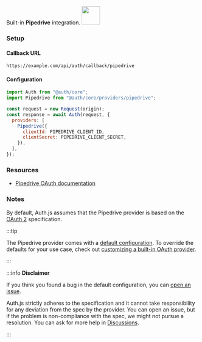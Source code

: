 <div
  style={{
    backgroundColor: "#000",
    display: "flex",
    justifyContent: "space-between",
    color: "#fff",
    padding: 16,
  }}
>
  <span>
    Built-in <b>Pipedrive</b> integration.
  </span>
  <a href="https://www.pipedrive.com/">
    <img
      style={{ display: "block" }}
      src="/img/providers/pipedrive.svg"
      height="48"
    />
  </a>
</div>

### Setup

#### Callback URL

```
https://example.com/api/auth/callback/pipedrive
```

#### Configuration

```js
import Auth from "@auth/core";
import Pipedrive from "@auth/core/providers/pipedrive";

const request = new Request(origin);
const response = await Auth(request, {
  providers: [
    Pipedrive({
      clientId: PIPEDRIVE_CLIENT_ID,
      clientSecret: PIPEDRIVE_CLIENT_SECRET,
    }),
  ],
});
```

### Resources

- [Pipedrive OAuth documentation](https://pipedrive.readme.io/docs/marketplace-oauth-authorization)

### Notes

By default, Auth.js assumes that the Pipedrive provider is
based on the [OAuth 2](https://www.rfc-editor.org/rfc/rfc6749.html) specification.

:::tip

The Pipedrive provider comes with a [default configuration](https://github.com/nextauthjs/next-auth/blob/main/packages/core/src/providers/pipedrive.ts).
To override the defaults for your use case, check out [customizing a built-in OAuth provider](https://authjs.dev/guides/providers/custom-provider#override-default-options).

:::

:::info **Disclaimer**

If you think you found a bug in the default configuration, you can [open an issue](https://authjs.dev/new/provider-issue).

Auth.js strictly adheres to the specification and it cannot take responsibility for any deviation from
the spec by the provider. You can open an issue, but if the problem is non-compliance with the spec,
we might not pursue a resolution. You can ask for more help in [Discussions](https://authjs.dev/new/github-discussions).

:::
